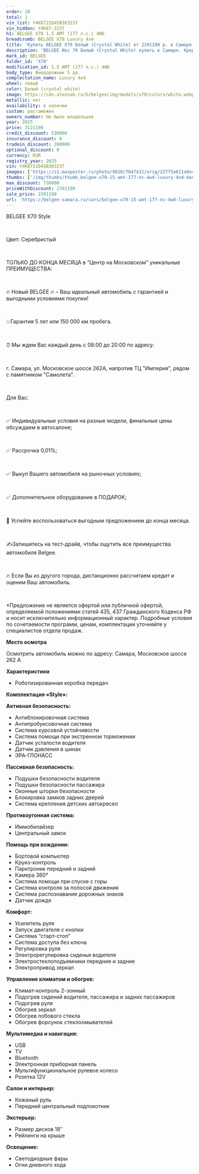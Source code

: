 ```yaml
---
order: 10
total: 1
vin_list: Y4K8722D4SB303237
vin_hidden: Y4K87-3237
h1: BELGEE X70 1.5 AMT (177 л.с.) 4WD
breadcrumb: BELGEE X70 Luxury 4х4
title: 'Купить BELGEE X70 Белый (Crystal White) от 2391190 р. в Самаре. Цены и комплектации на новые авто в автосалоне официального дилера BELGEE'
description: 'BELGEE Икс 70 Белый (Crystal White) купить в Самаре. Кредит от 0,01%, авторассрочка, скидки на все автомобили от розничной цены. Гарантия 3 года или 100 000 км. Звонить по тел.: +7 (846) 377-73-00'
mark_id: BELGEE
folder_id: 'X70'
modification_id: 1.5 AMT (177 л.с.) 4WD
body_type: Внедорожник 5 дв.
complectation_name: Luxury 4х4
wheel: левый
color: Белый (crystal white)
image: https://cdn.alexsab.ru/b/belgee/img/models/x70/colors/white.webp
metallic: нет
availability: в наличии
custom: растаможен
owners_number: Не было владельцев
year: 2025
price: 3121190
credit_discount: 530000
insurance_discount: 0
tradein_discount: 200000
optional_discount: 0
currency: RUR
registry_year: 2025
vin: Y4K8722D4SB303237
images: ['https://s1.maxposter.ru/photo/9818/7047431/orig/227f5a611a8eced779c20933ba3686ef.jpg?sid=14', 'https://s1.maxposter.ru/photo/9818/7047431/orig/6605bab9729025b39c6b2c639204f4d6.jpg?sid=14', 'https://s1.maxposter.ru/photo/9818/7047431/orig/b3f508fab52c0b3dd6597bc57b18c472.jpg?sid=14', 'https://s1.maxposter.ru/photo/9818/7047431/orig/092ccb94cdbd67ee91324327ef3b29ed.jpg?sid=14', 'https://s1.maxposter.ru/photo/9818/7047431/orig/5fca8d79f09cde3d6f5bd4e03f5095c5.jpg?sid=14', 'https://s1.maxposter.ru/photo/9818/7047431/orig/73b3d35499578c27998f1f4064138f72.jpg?sid=14', 'https://s1.maxposter.ru/photo/9818/7047431/orig/ca5bd700d33c29a66c98cf1d68368117.jpg?sid=14', 'https://s1.maxposter.ru/photo/9818/7047431/orig/48cac125e74203153f2d2b5b60f6608d.jpg?sid=14', 'https://s1.maxposter.ru/photo/9818/7047431/orig/77e3e8ac4429450884b65169b04e10ec.jpg?sid=14', 'https://s1.maxposter.ru/photo/9818/7047431/orig/7729dc993653694699c350d29cf338e3.jpg?sid=14', 'https://s1.maxposter.ru/photo/9818/7047431/orig/7e013e57f4a8548d38c79f90306389f6.jpg?sid=14', 'https://s1.maxposter.ru/photo/9818/7047431/orig/6f501e2597c5fdf5b11e459f89524d80.jpg?sid=14', 'https://s1.maxposter.ru/photo/9818/7047431/orig/f102f34869a983a6b5326d5d6c6daa97.jpg?sid=14', 'https://s1.maxposter.ru/photo/9818/7047431/orig/254ea2460a643318bfeb2dfd183db4c5.jpg?sid=14', 'https://s1.maxposter.ru/photo/9818/7047431/orig/86af36008b069408816d04104cf38d0e.jpg?sid=14', 'https://s1.maxposter.ru/photo/9818/7047431/orig/02075c17129f13f999534ea4bacec538.jpg?sid=14', 'https://s1.maxposter.ru/photo/9818/7047431/orig/43337ec56f6fbcbcac9c2bfd4157152a.jpg?sid=14', 'https://s1.maxposter.ru/photo/9818/7047431/orig/08d4be72fb099761dc08394fb89ac335.jpg?sid=14', 'https://s1.maxposter.ru/photo/9818/7047431/orig/067a023073201039c93972ea09a175a3.jpg?sid=14', 'https://s1.maxposter.ru/photo/9818/7047431/orig/f892b4181a0080bc0af97f8d6d49d66a.jpg?sid=14', 'https://s1.maxposter.ru/photo/9818/7047431/orig/74df3342cb817f7909f7d3a969fc5734.jpg?sid=14', 'https://s1.maxposter.ru/photo/9818/7047431/orig/7ecfba4aba71f9b43b8c34bf80833a19.jpg?sid=14', 'https://s1.maxposter.ru/photo/9818/7047431/orig/324fdb77b9806d6d838a518ed23c5b9e.jpg?sid=14', 'https://s1.maxposter.ru/photo/9818/7047431/orig/455b8a7d03f5d591f54516e614a54360.jpg?sid=14', 'https://s1.maxposter.ru/photo/9818/7047431/orig/589757147ba3f2b3abcb946bacbb8c8c.jpg?sid=14', 'https://s1.maxposter.ru/photo/9818/7047431/orig/622abd1be7c2b98c536a1ede70397017.jpg?sid=14', 'https://s1.maxposter.ru/photo/9818/7047431/orig/7b189f29db7d6e9c5bcc8ddf6e0c02ee.jpg?sid=14', 'https://s1.maxposter.ru/photo/9818/7047431/orig/326a017c808af2e6f7ad2c24bbcd2173.jpg?sid=14', 'https://s1.maxposter.ru/photo/9818/7047431/orig/76a0abe8845d3a340a83472377a1d0cd.jpg?sid=14', 'https://s1.maxposter.ru/photo/9818/7047431/orig/f6efe18e60ee1bd317432409889b5cb3.jpg?sid=14', 'https://s1.maxposter.ru/photo/9818/7047431/orig/9410ca3c97421c4a1d14c90c4fba5a12.jpg?sid=14', 'https://s1.maxposter.ru/photo/9818/7047431/orig/310599acc137046b17aaa09e3e60d4e3.jpg?sid=14', 'https://s1.maxposter.ru/photo/9818/7047431/orig/1b20d2cc214fb863a7439fcc44fbdc0c.jpg?sid=14', 'https://s1.maxposter.ru/photo/9818/7047431/orig/efd4941c9c4153a3556421007b950b58.jpg?sid=14']
thumbs: ['/img/thumbs/thumb_belgee-x70-15-amt-177-лс-4wd-luxury-4х4-белый-crystal-white-2025_686ef_0.webp', '/img/thumbs/thumb_belgee-x70-15-amt-177-лс-4wd-luxury-4х4-белый-crystal-white-2025_4f4d6_1.webp', '/img/thumbs/thumb_belgee-x70-15-amt-177-лс-4wd-luxury-4х4-белый-crystal-white-2025_8c472_2.webp', '/img/thumbs/thumb_belgee-x70-15-amt-177-лс-4wd-luxury-4х4-белый-crystal-white-2025_b29ed_3.webp', '/img/thumbs/thumb_belgee-x70-15-amt-177-лс-4wd-luxury-4х4-белый-crystal-white-2025_095c5_4.webp']
max_discount: 730000
priceWithDiscount: 2391190
sale_price: 2391190
url: 'https://belgee-samara.ru/cars/belgee-x70-15-amt-177-лс-4wd-luxury-4х4-белый-crystal-white-2025/'
---
```

<p>
 <p>
  ВЕLGEЕ X70 Style
  <br/>
 </p>
 <br/>
 <p>
  Цвет: Серебристый
  <br/>
 </p>
 <br/>
 <p>
  TOЛЬКО ДО KОНЦA MЕСЯЦА в “Центр на Московском” уникальныe ПPЕИMУЩЕСТВА:
  <br/>
 </p>
 <br/>
 <p>
  🔥 Новый ВЕLGЕЕ  🔥 – Ваш идеальный автомобиль с гарантией и выгодными условиями покупки!
  <br/>
 </p>
 <br/>
 <p>
  💥Гарантия 5 лет или 150 000 км пробега.
  <br/>
 </p>
 <br/>
 <p>
  ⏰ Мы ждем Вас каждый день с 08:00 до 20:00 по адресу:
  <br/>
 </p>
 <br/>
 <p>
  г. Самара, ул. Московское шоссе 262А, напротив ТЦ "Империя", рядом с памятником "Самолета".
  <br/>
 </p>
 <br/>
 <p>
  Для Вас:
  <br/>
 </p>
 <br/>
 <p>
  ✅ Индивидуальные условия на разные модели, финальные цены обсуждаем в автосалоне;
  <br/>
 </p>
 <br/>
 <p>
  ✅ Рассрочка 0,01%;
  <br/>
 </p>
 <br/>
 <p>
  ✅ Выкуп Вашего автомобиля на рыночных условиях;
  <br/>
 </p>
 <br/>
 <p>
  ✅ Дополнительное оборудование в ПОДАРОК;
  <br/>
 </p>
 <br/>
 <p>
  📆 Успейте воспользоваться выгодным предложением до конца месяца.
  <br/>
 </p>
 <br/>
 <p>
  ✍️Запишитесь на тест-драйв, чтобы ощутить все преимущества автомобиля Веlgее.
  <br/>
 </p>
 <br/>
 <p>
  🔥 Если Вы из другого города, дистанционно рассчитаем кредит и оценим Ваш автомобиль.
  <br/>
 </p>
 <br/>
 <p>
  *Предложение не является офертой или публичной офертой, определяемой положениями статей 435, 437 Гражданского Кодекса РФ и носит исключительно информационный характер. Подробные условия по сочетаемости программ, ценам, комплектации уточняйте у специалистов отдела продаж.
 </p>
 <p>
  <strong>
   Место осмотра
  </strong>
 </p>
 <p>
  Осмотреть автомобиль можно по адресу: Самара, Московское шоссе 262 А
 </p>
 <p>
  <strong>
   Характеристики
  </strong>
 </p>
 <ul>
  <li>
   Роботизированная коробка передач
  </li>
 </ul>
 <p>
  <strong>
   Комплектация «Style»:
  </strong>
 </p>
 <p>
  <strong>
   Активная безопасность:
  </strong>
 </p>
 <ul>
  <li>
   Антиблокировочная система
  </li>
  <li>
   Антипробуксовочная система
  </li>
  <li>
   Система курсовой устойчивости
  </li>
  <li>
   Система помощи при экстренном торможении
  </li>
  <li>
   Датчик усталости водителя
  </li>
  <li>
   Датчик давления в шинах
  </li>
  <li>
   ЭРА-ГЛОНАСС
  </li>
 </ul>
 <p>
  <strong>
   Пассивная безопасность:
  </strong>
 </p>
 <ul>
  <li>
   Подушки безопасности водителя
  </li>
  <li>
   Подушки безопасности пассажира
  </li>
  <li>
   Оконные шторки безопасности
  </li>
  <li>
   Блокировка замков задних дверей
  </li>
  <li>
   Система крепления детских автокресел
  </li>
 </ul>
 <p>
  <strong>
   Противоугонная система:
  </strong>
 </p>
 <ul>
  <li>
   Иммобилайзер
  </li>
  <li>
   Центральный замок
  </li>
 </ul>
 <p>
  <strong>
   Помощь при вождении:
  </strong>
 </p>
 <ul>
  <li>
   Бортовой компьютер
  </li>
  <li>
   Круиз-контроль
  </li>
  <li>
   Парктроник передний и задний
  </li>
  <li>
   Камера 360°
  </li>
  <li>
   Система помощи при спуске с горы
  </li>
  <li>
   Система контроля за полосой движения
  </li>
  <li>
   Система распознавания дорожных знаков
  </li>
  <li>
   Датчик дождя
  </li>
 </ul>
 <p>
  <strong>
   Комфорт:
  </strong>
 </p>
 <ul>
  <li>
   Усилитель руля
  </li>
  <li>
   Запуск двигателя с кнопки
  </li>
  <li>
   Система “старт-стоп”
  </li>
  <li>
   Система доступа без ключа
  </li>
  <li>
   Регулировка руля
  </li>
  <li>
   Электрорегулировка сиденья водителя
  </li>
  <li>
   Электростеклоподъемники передние и задние
  </li>
  <li>
   Электропривод зеркал
  </li>
 </ul>
 <p>
  <strong>
   Управление климатом и обогрев:
  </strong>
 </p>
 <ul>
  <li>
   Климат-контроль 2-зонный
  </li>
  <li>
   Подогрев сидений водителя, пассажира и задних пассажиров
  </li>
  <li>
   Подогрев руля
  </li>
  <li>
   Обогрев зеркал
  </li>
  <li>
   Обогрев лобового стекла
  </li>
  <li>
   Обогрев форсунок стеклоомывателей
  </li>
 </ul>
 <p>
  <strong>
   Мультимедиа и навигация:
  </strong>
 </p>
 <ul>
  <li>
   USB
  </li>
  <li>
   TV
  </li>
  <li>
   Bluetooth
  </li>
  <li>
   Электронная приборная панель
  </li>
  <li>
   Мультифункциональное рулевое колесо
  </li>
  <li>
   Розетка 12V
  </li>
 </ul>
 <p>
  <strong>
   Салон и интерьер:
  </strong>
 </p>
 <ul>
  <li>
   Кожаный руль
  </li>
  <li>
   Передний центральный подлокотник
  </li>
 </ul>
 <p>
  <strong>
   Экстерьер:
  </strong>
 </p>
 <ul>
  <li>
   Размер дисков 18″
  </li>
  <li>
   Рейлинги на крыше
  </li>
 </ul>
 <p>
  <strong>
   Освещение:
  </strong>
 </p>
 <ul>
  <li>
   Светодиодные фары
  </li>
  <li>
   Огни дневного хода
  </li>
 </ul>
</p>
